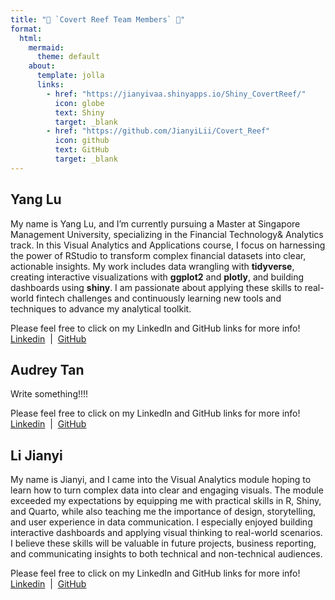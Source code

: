 ```yaml
---
title: "🌊 `Covert Reef Team Members` 🪸"
format: 
  html:
    mermaid: 
      theme: default
    about:
      template: jolla
      links:
        - href: "https://jianyivaa.shinyapps.io/Shiny_CovertReef/"
          icon: globe
          text: Shiny
          target: _blank
        - href: "https://github.com/JianyiLii/Covert_Reef"
          icon: github
          text: GitHub
          target: _blank
---
```


:::::: panel-tabset
## Yang Lu

My name is Yang Lu, and I’m currently pursuing a Master at Singapore Management University, specializing in the Financial Technology& Analytics track. 
In this Visual Analytics and Applications course, I focus on harnessing the power of RStudio to transform complex financial datasets into clear, actionable insights. My work includes data wrangling with **tidyverse**, creating interactive visualizations with **ggplot2** and **plotly**, and building dashboards using **shiny**. I am passionate about applying these skills to real-world fintech challenges and continuously learning new tools and techniques to advance my analytical toolkit.


::: {.callout-note title="Yang Lu"}
Please feel free to click on my LinkedIn and GitHub links for more info! <br> [<i class="fa-brands fa-linkedin"></i> Linkedin](https://www.linkedin.com/in/yanglu97/)  \|  [<i class="fa-brands fa-github"></i> GitHub](https://github.com/Roxy-97)
:::

## Audrey Tan

Write something!!!!

::: {.callout-note title="Audrey"}
Please feel free to click on my LinkedIn and GitHub links for more info! <br> [<i class="fa-brands fa-linkedin"></i> Linkedin]()  \|  [<i class="fa-brands fa-github"></i> GitHub](https://github.com/dreytwy)
:::

## Li Jianyi

My name is Jianyi, and I came into the Visual Analytics module hoping to learn how to turn complex data into clear and engaging visuals. The module exceeded my expectations by equipping me with practical skills in R, Shiny, and Quarto, while also teaching me the importance of design, storytelling, and user experience in data communication. I especially enjoyed building interactive dashboards and applying visual thinking to real-world scenarios. I believe these skills will be valuable in future projects, business reporting, and communicating insights to both technical and non-technical audiences.

::: {.callout-note title="Jianyi"}
Please feel free to click on my LinkedIn and GitHub links for more info! <br> [<i class="fa-brands fa-linkedin"></i> Linkedin]()  \|  [<i class="fa-brands fa-github"></i> GitHub](https://github.com/JianyiLii)
:::
::::::
